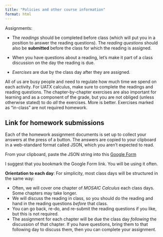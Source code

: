 ```yaml
---
title: "Policies and other course information"
format: html
---
```


Assignments:  

- The *readings* should be completed before class (which will put you in a position to answer the reading questions). The *reading questions* should also be **submitted** before the class for which the reading is assigned.

- When you have questions about a reading, let's make it part of a class discussion on the day the reading is due.

- *Exercises* are due by the class day after they are assigned. 

All of us are busy people and need to regulate how much time we spend on each activity. For UATX calculus, make sure to complete the readings and reading questions. The chapter-by-chapter exercises are also important for learning and as a component of the grade, but you are not obliged (unless otherwise stated) to do *all* the exercises. More is better. Exercises marked as "in-class" are not required homework.


::: {.callout-note}
## Link for homework submissions

Each of the homework assignment documents is set up to collect your answers at the press of a button. The answers are copied to your clipboard in a web-standard format called JSON, which you aren't expected to read.

From your clipboard, paste the JSON string into this [Google Form](https://docs.google.com/forms/d/e/1FAIpQLSdvTVopfAxoEUcmXzi7CH6YoTpUzEwy2B3mtLmrgWptfIckVA/viewform?usp=dialog)

I suggest that you bookmark the Google Form link. You will be using it often.
:::


**Orientation to each day**: For simplicity, most class days will be structured in the same way:

- Often, we will cover one chapter of *MOSAIC Calculus* each class days. Some chapters may take longer.
- We will discuss the reading in class, so you should do the reading and hand in the reading questions *before* that class. 
- You can go back, re-do, and re-submit the reading questions if you like, but this is not required.
- The assignment for each chapter will be due the class day *following* the discussion of that chapter. If you have questions, bring them to that following day to discuss them, then you can complete your assignment.
